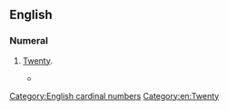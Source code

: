 ==English==

===Numeral===
{{head|en|numeral}}

# {{lb|en|nonstandard}} [[twenty|Twenty]].
#* {{quote-journal
|year=1872
|author=
|title=Reminiscences of the Army
|journal=The Cape monthly magazine
|volume=5
|page=302
|passage=The colonel would then shout, "'''Twoty'''-twoth, form quarter distance column on the grenadier company."}}

[[Category:English cardinal numbers]]
[[Category:en:Twenty]]